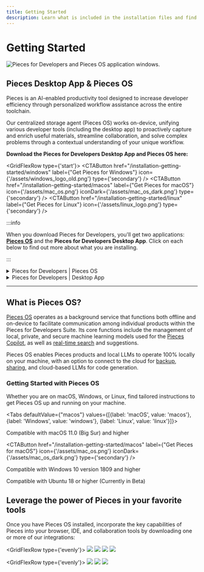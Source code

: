 ```yaml
---
title: Getting Started
description: Learn what is included in the installation files and find the right set of instructions for your operating system.
---
```



<link rel="canonical" href="https://docs.pieces.app/installation-getting-started/what-am-i-installing" />

# Getting Started

![Pieces for Developers and Pieces OS application windows.](/assets/getting_started.png)

## Pieces Desktop App & Pieces OS

Pieces is an AI-enabled productivity tool designed to increase developer efficiency through personalized workflow assistance across the entire toolchain.

Our centralized storage agent (Pieces OS) works on-device, unifying various developer tools (including the desktop app) to proactively capture and enrich useful materials, streamline collaboration, and solve complex problems through a contextual understanding of your unique workflow.

**Download the Pieces for Developers Desktop App and Pieces OS here:**

<GridFlexRow type={'start'}>
  <CTAButton
    href="/installation-getting-started/windows"
    label={"Get Pieces for Windows"}
    icon={'/assets/windows_logo_old.png'}
    type={'secondary'}
  />
  <CTAButton
    href="/installation-getting-started/macos"
    label={"Get Pieces for macOS"}
    icon={'/assets/mac_os.png'}
    iconDark={'/assets/mac_os_dark.png'}
    type={'secondary'}
  />
  <CTAButton
    href="/installation-getting-started/linux"
    label={"Get Pieces for Linux"}
    icon={'/assets/linux_logo.png'}
    type={'secondary'}
  />
</GridFlexRow>

<MiniSpacer />

:::info

When you download Pieces for Developers, you'll get two applications: **[Pieces OS](/installation-getting-started/pieces-os)** and the **Pieces for Developers Desktop App**. Click on each below to find out more about what you are installing.

:::

<MiniSpacer />

<details>
  <summary>Pieces for Developers | Pieces OS</summary>

    **[Pieces OS](/installation-getting-started/pieces-os)** is our background service that runs offline and on-device. It's **required** to enable:
    - Individual products in the Pieces for Developers Suite to communicate
    - Local, Private, and Secure Machine Learning Models
    - Real-Time Search and Suggestions
</details>

<MiniSpacer />

<details>
  <summary>Pieces for Developers | Desktop App</summary>

    **Pieces Desktop** is our flagship desktop application. It's a visual GUI that gives you the best experience with your snippets by allowing you to:
    - Navigate snippets visually through the Gallery or List Views
    - Transform snippets from one language to another
    - Sort Snippets by AI-suggested usefulness
    - Describe a snippet to get a solution to an answer
    - Manage your custom cloud domain
    - and so much more!
</details>

---

## What is Pieces OS?

[Pieces OS](/installation-getting-started/pieces-os) operates as a background service that functions both offline and on-device to facilitate communication among individual products within the Pieces for Developers Suite. Its core functions include the management of local, private, and secure machine learning models used for the [Pieces Copilot](/features/pieces-copilot), as well as [real-time search](/features/search-modes) and suggestions.

Pieces OS enables Pieces products and local LLMs to operate 100% locally on your machine, with an option to connect to the cloud for [backup](/features/back-up-and-restore), [sharing](/features/one-click-snippet-sharing), and cloud-based LLMs for code generation.

### Getting Started with Pieces OS

Whether you are on macOS, Windows, or Linux, find tailored instructions to get Pieces OS up and running on your machine.

<Tabs defaultValue={"macos"} values={[{label: 'macOS', value: 'macos'}, {label: 'Windows', value: 'windows'}, {label: 'Linux', value: 'linux'}]}>
  <TabItem value="macos">
    <p>Compatible with macOS 11.0 (Big Sur) and higher</p>
    <CTAButton
      href="/installation-getting-started/macos"
      label={"Get Pieces for macOS"}
      icon={'/assets/mac_os.png'}
      iconDark={'/assets/mac_os_dark.png'}
      type={'secondary'}
    />
  </TabItem>

  <TabItem value="windows">
    <p>Compatible with Windows 10 version 1809 and higher</p>
    <CTAButton
      href="/installation-getting-started/windows"
      label={"Get Pieces for Windows"}
      icon={'/assets/windows_logo_old.png'}
      type={'secondary'}
    />
  </TabItem>

  <TabItem value="linux">
    <p>Compatible with Ubuntu 18 or higher (Currently in Beta)</p>
    <CTAButton
      href="/installation-getting-started/linux"
      label={"Get Pieces for Linux"}
      icon={'/assets/linux_logo.png'}
      type={'secondary'}
    />
  </TabItem>
</Tabs>

## Leverage the power of Pieces in your favorite tools

Once you have Pieces OS installed, incorporate the key capabilities of Pieces into your browser, IDE, and collaboration tools by downloading one or more of our integrations:

<GridFlexRow type={'evenly'}>
    <a href="/extensions-plugins/chrome"><Image width={70} src="/assets/chrome_logo.png" /></a>
    <a href="/extensions-plugins/jetbrains"><Image width={70} src="/assets/jetbrains_logo.png" /></a>
    <a href="/extensions-plugins/vscode"><Image width={70} src="/assets/vscode_logo.png" /></a>
    <a href="/extensions-plugins/edge"><Image width={70} src="/assets/edge_logo.png" /></a>
</GridFlexRow>

<MiniSpacer />

<GridFlexRow type={'evenly'}>
    <a href="/extensions-plugins/teams"><Image width={70} src="/assets/teams_logo.png" /></a>
    <a href="/extensions-plugins/obsidian"><Image width={70} src="/assets/obsidian_logo.png" /></a>
    <a href="/extensions-plugins/jupyterlab"><Image width={70} src="/assets/jupyterlab_logo.png" /></a>
</GridFlexRow>
